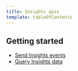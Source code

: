 ```yaml
---
title: Insights apis
template: tableOfContents
---
```


## Getting started

* [Send Insights events](/docs/apis/insights-apis/getting-started/send-insights-events)
* [Query Insights data](/docs/apis/insights-apis/query-insights-data)
